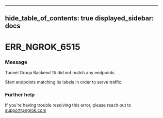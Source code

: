 

---
hide_table_of_contents: true
displayed_sidebar: docs
---


# ERR_NGROK_6515

### Message
Tunnel Group Backend `ID` did not match any endpoints.

Start endpoints matching its labels in order to serve traffic.

<ErrorDetails />



### Further help
If you're having trouble resolving this error, please reach out to [support@ngrok.com](mailto:support@ngrok.com?subject=Help%20with%20ERR_NGROK_6515)

